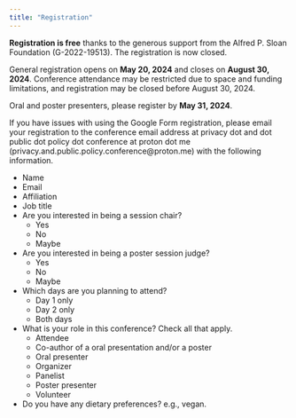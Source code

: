 ```yaml
---
title: "Registration"
---
```


**Registration is free** thanks to the generous support from the Alfred P. Sloan Foundation (G-2022-19513). The registration is now closed.

<!-- If you would like to attend this conference, please click [here](https://forms.gle/A79uQdfmiCQvko2XA) to register! -->

<!-- General registration opens on **May 20, 2024** and closes on **August 2, 2024**. Conference attendance may be restricted due to space and funding limitations, and registration may be closed before August 2, 2024. -->

General registration opens on **May 20, 2024** and closes on **August 30, 2024**. Conference attendance may be restricted due to space and funding limitations, and registration may be closed before August 30, 2024.

Oral and poster presenters, please register by **May 31, 2024**.

If you have issues with using the Google Form registration, please email your registration to the conference email address at privacy dot and dot public dot policy dot conference at proton dot me (privacy.and.public.policy.conference@proton.me) with the following information.

- Name
- Email
- Affiliation
- Job title
- Are you interested in being a session chair?
    - Yes
    - No
    - Maybe
- Are you interested in being a poster session judge?
    - Yes
    - No
    - Maybe
- Which days are you planning to attend?
    - Day 1 only
    - Day 2 only
    - Both days
- What is your role in this conference? Check all that apply.
    - Attendee
    - Co-author of a oral presentation and/or a poster
    - Oral presenter
    - Organizer 
    - Panelist
    - Poster presenter
    - Volunteer
- Do you have any dietary preferences? e.g., vegan.

